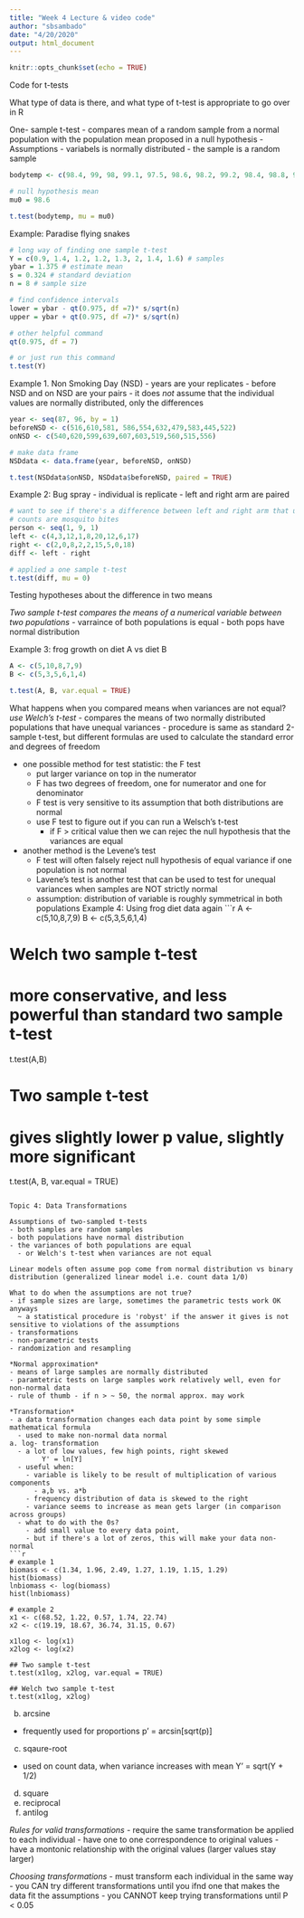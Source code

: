 ```yaml
---
title: "Week 4 Lecture & video code"
author: "sbsambado"
date: "4/20/2020"
output: html_document
---
```


```r
knitr::opts_chunk$set(echo = TRUE)
```

Code for t-tests

What type of data is there, and what type of t-test is appropriate to go over in R


One- sample t-test
- compares mean of a random sample from a normal population with the population mean proposed in a null hypothesis
- Assumptions
  - variabels is normally distributed
  - the sample is a random sample
```r
bodytemp <- c(98.4, 99, 98, 99.1, 97.5, 98.6, 98.2, 99.2, 98.4, 98.8, 97.8, 98.8, 99.5, 97.6, 98.6, 98.8, 98.8, 99.4, 97.4, 100, 97.9, 99, 98.4, 97.5, 98.4)

# null hypothesis mean
mu0 = 98.6

t.test(bodytemp, mu = mu0)

```

Example: Paradise flying snakes
```r
# long way of finding one sample t-test
Y = c(0.9, 1.4, 1.2, 1.2, 1.3, 2, 1.4, 1.6) # samples
ybar = 1.375 # estimate mean
s = 0.324 # standard deviation
n = 8 # sample size

# find confidence intervals
lower = ybar - qt(0.975, df =7)* s/sqrt(n)
upper = ybar + qt(0.975, df =7)* s/sqrt(n)

# other helpful command
qt(0.975, df = 7)

# or just run this command
t.test(Y)
```

Example 1. Non Smoking Day (NSD)
- years are your replicates
- before NSD and on NSD are your pairs
- it does *not* assume that the individual values are normally distributed, only the differences

```r
year <- seq(87, 96, by = 1)
beforeNSD <- c(516,610,581, 586,554,632,479,583,445,522)
onNSD <- c(540,620,599,639,607,603,519,560,515,556)

# make data frame
NSDdata <- data.frame(year, beforeNSD, onNSD)

t.test(NSDdata$onNSD, NSDdata$beforeNSD, paired = TRUE)
```

Example 2: Bug spray
- individual is replicate
- left and right arm are paired
```r
# want to see if there's a difference between left and right arm that used different bug sprays
# counts are mosquito bites
person <- seq(1, 9, 1)
left <- c(4,3,12,1,8,20,12,6,17)
right <- c(2,0,8,2,2,15,5,0,18)
diff <- left - right

# applied a one sample t-test
t.test(diff, mu = 0)
```

Testing hypotheses about the difference in two means

*Two sample t-test compares the means of a numerical variable between two populations*
- varraince of both populations is equal
- both pops have normal distribution

Example 3: frog growth on diet A vs diet B
```r
A <- c(5,10,8,7,9)
B <- c(5,3,5,6,1,4)

t.test(A, B, var.equal = TRUE)
```

What happens when you compared means when variances are not equal?
*use Welch's t-test*
- compares the means of two normally distributed populations that have unequal variances
- procedure is same as standard 2-sample t-test, but different formulas are used to calculate the standard error and degrees of freedom

- one possible method for test statistic: the F test
  - put larger variance on  top in the numerator
  - F has two degrees of freedom, one for numerator and one for denominator
  - F test is very sensitive to its assumption that both distributions are normal
  - use F test to figure out if you can run a Welsch's t-test
    - if F > critical value then we can rejec the null hypothesis that the variances are equal
    
- another method is the Levene's test
  - F test will often falsely reject null hypothesis of equal variance if one population is not normal
  - Lavene's test is another test that can be used to test for unequal variances when samples are NOT strictly normal
  - assumption: distribution of variable is roughly symmetrical in both populations 
Example 4: Using frog diet data again
```r
A <- c(5,10,8,7,9)
B <- c(5,3,5,6,1,4)

# Welch two sample t-test
# more conservative, and less powerful than standard two sample t-test
t.test(A,B)

# Two sample t-test
# gives slightly lower p value, slightly more significant
t.test(A, B, var.equal = TRUE)
```

Topic 4: Data Transformations

Assumptions of two-sampled t-tests
- both samples are random samples
- both populations have normal distribution
- the variances of both populations are equal
  - or Welch's t-test when variances are not equal
  
Linear models often assume pop come from normal distribution vs binary distribution (generalized linear model i.e. count data 1/0)

What to do when the assumptions are not true?
- if sample sizes are large, sometimes the parametric tests work OK anyways
  ~ a statistical procedure is 'robyst' if the answer it gives is not sensitive to violations of the assumptions
- transformations
- non-parametric tests
- randomization and resampling

*Normal approximation*
- means of large samples are normally distributed
- paramtetric tests on large samples work relatively well, even for non-normal data
- rule of thumb - if n > ~ 50, the normal approx. may work

*Transformation*
- a data transformation changes each data point by some simple mathematical formula
  - used to make non-normal data normal
a. log- transformation
  - a lot of low values, few high points, right skewed
        Y' = ln[Y]
  - useful when:
    - variable is likely to be result of multiplication of various components
      - a,b vs. a*b
    - frequency distribution of data is skewed to the right
    - variance seems to increase as mean gets larger (in comparison across groups)
  - what to do with the 0s?
    - add small value to every data point,
    - but if there's a lot of zeros, this will make your data non-normal
```r

# example 1
biomass <- c(1.34, 1.96, 2.49, 1.27, 1.19, 1.15, 1.29)
hist(biomass)
lnbiomass <- log(biomass)
hist(lnbiomass)

# example 2
x1 <- c(68.52, 1.22, 0.57, 1.74, 22.74)
x2 <- c(19.19, 18.67, 36.74, 31.15, 0.67)

x1log <- log(x1)
x2log <- log(x2)

## Two sample t-test
t.test(x1log, x2log, var.equal = TRUE)

## Welch two sample t-test
t.test(x1log, x2log)
```
b. arcsine
  - frequently used for proportions
      p' = arcsin[sqrt(p)]
c. sqaure-root
  - used on count data, when variance increases with mean
      Y' = sqrt(Y + 1/2)
d. square
e. reciprocal
f. antilog

*Rules for valid transformations*
- require the same transformation be applied to each individual
- have one to one correspondence to original values
- have a montonic relationship with the original values (larger values stay larger)

*Choosing transformations*
- must transform each individual in the same way
- you CAN try different transformations until you ifnd one that makes the data fit the assumptions
- you CANNOT keep trying transformations until P < 0.05